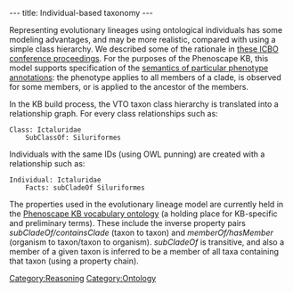 ---
title: Individual-based taxonomy
---

Representing evolutionary lineages using ontological individuals has some modeling advantages, and may be more realistic, compared with using a simple class hierarchy. We described some of the rationale in [http://ceur-ws.org/Vol-833/paper82.pdf these ICBO conference proceedings]. For the purposes of the Phenoscape KB,  this model supports specification of the [[Semantics_of_phenotype_annotations|semantics of particular phenotype annotations]]: the phenotype applies to all members of a clade, is observed for some members, or is applied to the ancestor of the members.

In the KB build process, the VTO taxon class hierarchy is translated into a relationship graph. For every class relationships such as:

 Class: Ictaluridae
     SubClassOf: Siluriformes

Individuals with the same IDs (using OWL punning) are created with a relationship such as:

 Individual: Ictaluridae
     Facts: subCladeOf Siluriformes

The properties used in the evolutionary lineage model are currently held in the [http://purl.org/phenoscape/vocab.owl Phenoscape KB vocabulary ontology] (a holding place for KB-specific and preliminary terms). These include the inverse property pairs ''subCladeOf/containsClade'' (taxon to taxon) and ''memberOf/hasMember'' (organism to taxon/taxon to organism). ''subCladeOf'' is transitive, and also a member of a given taxon is inferred to be a member of all taxa containing that taxon (using a property chain).

[[Category:Reasoning]]
[[Category:Ontology]]